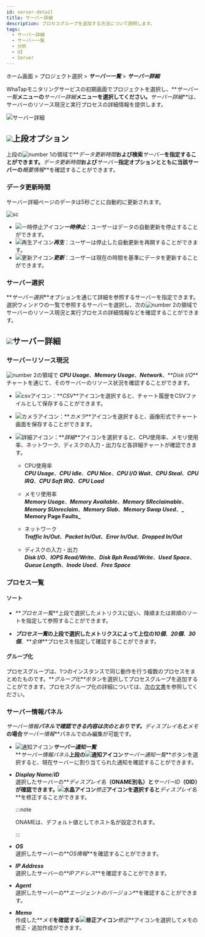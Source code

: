 ```yaml
---
id: server-detail
title: サーバー詳細
description: プロセスグループを追加する方法について説明します。
tags:
  - サーバー詳細
  - サーバー一覧
  - 分析
  - UI
  - Server
---
```


ホーム画面 > プロジェクト選択 > **_サーバー一覧_** > **_サーバー詳細_**

WhaTapモニタリングサービスの初期画面でプロジェクトを選択し、**_サーバー一覧_**メニューの**_サーバー詳細_**メニューを選択してください。**_サーバー詳細_**は、サーバーのリソース現況と実行プロセスの詳細情報を提供します。

![サーバー詳細](/img/server-detail.png)

## ![](/img/number-01.png)上段オプション

上段の![number 1](/img/number-01.png)の領域で**_データ更新時間_**および検索**_サーバー_**を指定することができます。**_データ更新時間_**および***サーバー***指定オプションとともに当該サーバーの**_概要情報_**を確認することができます。

### データ更新時間

サーバー詳細ページのデータは5秒ごとに自動的に更新されます。 

<div style={{textAlign: 'center'}}>

![sc](/img/server-detail-data.png)

</div>

-   ![一時停止アイコン](/img/ic-s-pause.svg)**_一時停止_**：ユーザーはデータの自動更新を停止することができます。 
-   ![再生アイコン](/img/ic-play-grn.svg)**_再生_**：ユーザーは停止した自動更新を再開することができます。
-   ![更新アイコン](/img/ic-refresh2.svg)**_更新_**：ユーザーは現在の時間を基準にデータを更新することができます。

### サーバー選択

**_サーバー選択_**オプションを通じて詳細を参照するサーバーを指定できます。選択ウィンドウの一覧で参照するサーバーを選択し、次の![number 2](/img/number-02.png)の領域でサーバーのリソース現況と実行プロセスの詳細情報などを確認することができます。

## ![](/img/number-02.png)サーバー詳細

### サーバーリソース現況

![number 2](/img/number-02.png)の領域で **_CPU Usage_**、**_Memory Usage_**、**_Network_**、**_Disk I/O_**チャートを通じて、そのサーバーのリソース状況を確認することができます。

-   ![csvアイコン](/img/ic-csv-download.svg)：**_CSV_**アイコンを選択すると、チャート履歴をCSVファイルとして保存することができます。

-   ![カメラアイコン](/img/ic-camera.svg)：**_カメラ_**アイコンを選択すると、画像形式でチャート画面を保存することができます。

-   ![詳細アイコン](/img/ic-zoom-in.svg)：**_詳細_**アイコンを選択すると、CPU使用率、メモリ使用率、ネットワーク、ディスクの入力・出力など各詳細チャートが確認できます。

    -   CPU使用率<br/> 
        **_CPU Usage_**、**_CPU Idle_**、**_CPU Nice_**、**_CPU I/O Wait_**、**_CPU Steal_**、**_CPU IRQ_**、**_CPU Soft IRQ_**、**_CPU Load_**

    -   メモリ使用率<br/> 
        **_Memory Usage_**、**_Memory Available_**、**_Memory SReclaimable_**、**_Memory SUnreclaim_**、**_Memory Slab_**、**_Memory Swap Used_**、**_ Memory Page Faults_**

    -   ネットワーク<br/> 
        **_Traffic In/Out_**、**_Packet In/Out_**、**_Error In/Out_**、**_Dropped In/Out_**

    -   ディスクの入力・出力<br/> 
        **_Disk I/O_**、**_IOPS Read/Write_**、**_Disk Bph Read/Write_**、**_Used Space_**、**_Queue Length_**、**_Inode Used_**、**_Free Space_**

### プロセス一覧

#### ソート

-   **_プロセス一覧_**上段で選択したメトリクスに従い、降順または昇順のソートを指定して参照することができます。 

-   **_プロセス一覧_**の上段で選択したメトリクスによって上位の**_10個_**、**_20個_**、**_30個_**、**_全体_**プロセスを指定して確認することができます。 

#### グループ化

プロセスグループは、1つのインスタンスで同じ動作を行う複数のプロセスをまとめたものです。**_グループ化_**ボタンを選択してプロセスグループを追加することができます。プロセスグループ化の詳細については、[次の文書](server-detail-process-group)を参照してください。

### サーバー情報パネル

**_サーバー情報_**パネルで確認できる内容は次のとおりです。**_ディスプレイ名_**と***メモ***の場合**_サーバー情報_**パネルでのみ編集が可能です。

-   ![通知アイコン](/img/ic-alert.svg)**_サーバー通知一覧_** <br/>
    **_サーバー情報パネル_**上段の![通知アイコン](/img/ic-alert.svg)**_サーバー通知一覧_**ボタンを選択すると、現在サーバーに割り当てられた通知を確認することができます。

-   **_Display Name_**/**_ID_** <br/>
    選択したサーバーの**_ディスプレイ名_**（ONAME別名）と**_サーバーID_**（OID）が確認できます。![水晶アイコン](/img/ic-edit.svg)**_修正_**アイコンを選択すると**_ディスプレイ名_**を修正することができます。 

    :::note

    ONAMEは、デフォルト値としてホスト名が設定されます。 

    :::

-   **_OS_**<br/>
    選択したサーバーの**_OS情報_**を確認することができます。

-   **_IP Address_**<br/>
    選択したサーバーの**_IPアドレス_**を確認することができます。

-   **_Agent_**<br/>
    選択したサーバーの**_エージェントのバージョン_**を確認することができます。

-   **_Memo_**<br/>
    作成した**_メモ_**を確認する![修正アイコン](/img/ic-edit.svg)**_修正_**アイコンを選択してメモの修正・追加作成ができます。

<!-- 

서버 정보 요약

IP 주소, 운영체제, CPU 코어 개수, 메모리, OS 등을 확인할 수 있습니다.


프로세스 목록

프로세스 상세 정보를 확인할 수 있습니다.

-->
